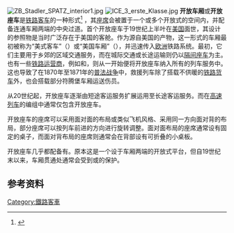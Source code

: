 [[File:ZB_Stadler_SPATZ_interior1.jpg|thumb]]
[[File:ICE_3_erste_Klasse.jpg|thumb]]
'''开放车厢'''或'''开放座车'''是[[铁路客车|铁路客车]]的一种形式<ref>{{en}}{{cite book |last=Ellis|first= Iain|title=''Ellis' British Railway Engineering Encyclopaedia''|year=2006|publisher=lulu.com|isbn=978-1-8472-8643-7|page=241页}}</ref> ，其[[座席|座席]]会被置于一个或多个开放式的空间内，并配备连通车厢两端的中央过道。首个开放座车于19世纪上半叶在[[美国|美国]]面世，其设计的参照物是当时广泛存在于美国的{{link-de|明轮蒸汽机船|Raddampfer}}客舱。作为源自美国的产物，这一形式的车厢最初被称为“美式客车”（{{lang|en|American system passenger coaches}}）或“美国车厢”（{{lang|en|American coaches}}），并迅速传入[[欧洲|欧洲]]铁路系统。最初，它们主要用于乡郊的区域交通服务，而在城际交通或长途运输则仍以[[隔间座车|隔间座车]]为主。也有一些[[铁路运营商|铁路运营商]]，例如{{link-de|瑞士东北铁路|Schweizerische Nordostbahn}}和{{link-de|符腾堡王国国营铁路|Königlich Württembergische Staats-Eisenbahnen}}，则从一开始便将开放座车纳入所有的列车服务中。这也导致了在1870年至1871年的[[普法战争|普法战争]]中，救援列车除了搭载不供暖的[[铁路货车|铁路货车]]外，也会搭载部分符腾堡车厢运送伤员。

从20世纪起，开放座车逐渐由短途客运服务扩展运用至长途客运服务。而在[[高速列车|高速列车]]的编组中通常仅包含开放座车。

开放座车的座席可以采用面对面的布局或类似飞机风格、采用同一方向面对背的布局，部分座席可以按列车前进的方向进行旋转调整。面对面布局的座席通常设有固定的桌子，而面对背布局的座席则通常会在背部设有可折叠的小桌板。

开放座车几乎都配备有{{link-de|车厢贯通处|Wagenübergang}}。原本这是一个设于车厢两端的开放式平台，但自19世纪末以来，车厢贯通处通常会受到{{link-de|波纹管|Faltenbalg}}或{{link-de|橡胶连接器|Gummiwulst}}的保护。

==参考资料==
{{reflist}}

[[Category:鐵路客車|Category:鐵路客車]]